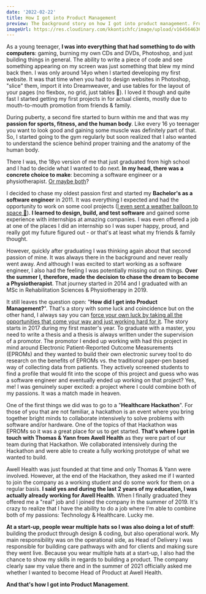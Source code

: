 ```yaml
---
date: '2022-02-22'
title: How I got into Product Management
preview: The background story on how I got into product management. From software engineer to a physiotherapist, to product manager in a healthcare company.
imageUrl: https://res.cloudinary.com/kkontichfc/image/upload/v1645646364/nckhell/how-i-got-into-product-management.png
---
```


As a young teenager, <strong>I was into everything that had something to do with computers</strong>: gaming, burning my own CDs and DVDs, Photoshop, and just building things in general. The ability to write a piece of code and see something appearing on my screen was just something that blew my mind back then. I was only around 14yo when I started developing my first website. It was that time when you had to design websites in Photoshop, "slice" them, import it into Dreamweaver, and use tables for the layout of your pages (no flexbox, no grid, just tables 🤯). I loved it though and quite fast I started getting my first projects in for actual clients, mostly due to mouth-to-mouth promotion from friends & family.

During puberty, a second fire started to burn within me and that was my <strong>passion for sports, fitness, and the human body</strong>. Like every 16 yo teenager you want to look good and gaining some muscle was definitely part of that. So, I started going to the gym regularly but soon realized that I also wanted to understand the science behind proper training and the anatomy of the human body.

There I was, the 18yo version of me that just graduated from high school and I had to decide what I wanted to do next. <strong>In my head, there was a concrete choice to make</strong>: becoming a software engineer or a physiotherapist. <u>Or maybe both</u>?

I decided to chase my oldest passion first and started my <strong>Bachelor's as a software engineer</strong> in 2011. It was everything I expected and had the opportunity to work on some cool projects (<a href='https://www.youtube.com/watch?v=ms0Zoa0D4QQ&t=2s&ab_channel=NickHellemans'>I even sent a weather balloon to space 🚀</a>). <strong>I learned to design, build, and test software</strong> and gained some experience with internships at amazing companies. I was even offered a job at one of the places I did an internship so I was super happy, proud, and really got my future figured out - or that's at least what my friends & family thought.

However, quickly after graduating I was thinking again about that second passion of mine. It was always there in the background and never really went away. And although I was excited to start working as a software engineer, I also had the feeling I was potentially missing out on things. <strong>Over the summer I, therefore, made the decision to chase the dream to become a Physiotherapist</strong>. That journey started in 2014 and I graduated with an MSc in Rehabilitation Sciences & Physiotherapy in 2019.

It still leaves the question open: "<strong>How did I get into Product Management?</strong>". That's a story with some luck and coincidence but on the other hand, I always say you can <u>force your own luck by taking all the opportunities that come your way and just working hard for it</u>. The story starts in 2017 during my first master's year. To graduate with a master, you need to write a thesis and a thesis is always written under the supervision of a promotor. The promotor I ended up working with had this project in mind around Electronic Patient-Reported Outcome Measurements (EPROMs) and they wanted to build their own electronic survey tool to do research on the benefits of EPROMs vs. the traditional paper-pen based way of collecting data from patients. They actively screened students to find a profile that would fit into the scope of this project and guess who was a software engineer and eventually ended up working on that project? Yes, me! I was genuinely super excited: a project where I could combine both of my passions. It was a match made in heaven.

One of the first things we did was to go to a "<strong>Healthcare Hackathon</strong>". For those of you that are not familiar, a hackathon is an event where you bring together bright minds to collaborate intensively to solve problems with software and/or hardware. One of the topics of that Hackathon was EPROMs so it was a great place for us to get started. <strong>That's where I got in touch with Thomas & Yann from Awell Health</strong> as they were part of our team during that Hackathon. We collaborated intensively during the Hackathon and were able to create a fully working prototype of what we wanted to build.

Awell Health was just founded at that time and only Thomas & Yann were involved. However, at the end of the Hackathon, they asked me if I wanted to join the company as a working student and do some work for them on a regular basis. <strong>I said yes and during the last 2 years of my education, I was actually already working for Awell Health</strong>. When I finally graduated they offered me a "real" job and I joined the company in the summer of 2019. It's crazy to realize that I have the ability to do a job where I'm able to combine both of my passions: Technology & Healthcare. Lucky me.

<p><strong>At a start-up, people wear multiple hats so I was also doing a lot of stuff</strong>: building the product through design & coding, but also operational work. My main responsibility was on the operational side, as Head of Delivery I was responsible for building care pathways with and for clients and making sure they went live. Because you wear multiple hats at a start-up, I also had the chance to show my skills in regards to building a product. The company clearly saw my value there and in the summer of 2021 officially asked me whether I wanted to become Head of Product at Awell Health.</p>

<p><strong>And that's how I got into Product Management</strong>.</p>
